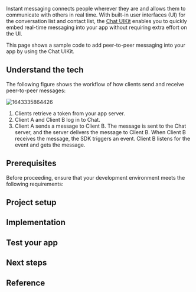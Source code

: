 

Instant messaging connects people wherever they are and allows them to communicate with others in real time. With built-in user interfaces (UI) for the conversation list and contact list, the [<Vg k="COMPANY" /> Chat UIKit](https://github.com/AgoraIO-Usecase/Agoraagora-chat-uikit-web) enables you to quickly embed real-time messaging into your app without requiring extra effort on the UI.

This page shows a sample code to add peer-to-peer messaging into your app by using the <Vg k="COMPANY" /> Chat UIKit.

## Understand the tech

The following figure shows the workflow of how clients send and receive peer-to-peer messages:

![1643335864426](https://web-cdn.agora.io/docs-files/1643335864426)

1. Clients retrieve a token from your app server.
2. Client A and Client B log in to <Vg k="COMPANY" /> Chat.
3. Client A sends a message to Client B. The message is sent to the <Vg k="COMPANY" /> Chat server, and the server delivers the message to Client B. When Client B receives the message, the SDK triggers an event. Client B listens for the event and gets the message.


## Prerequisites

Before proceeding, ensure that your development environment meets the following requirements:
<Prerequisites />

## Project setup
<ProjectSetup />

## Implementation
<ProjectImplement />

## Test your app


<PlatformWrapper notAllowed="ios">

## Next steps



</PlatformWrapper>

## Reference

<Reference />
